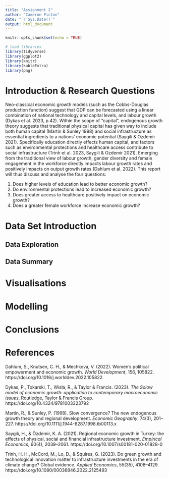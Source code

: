 ```yaml
---
title: "Assignment 2"
author: "Cameron Picton"
date: "`r Sys.Date()`"
output: html_document
---
```


```r
knitr::opts_chunk$set(echo = TRUE)
```

```r
# load libraries
library(tidyverse)
library(ggplot2)
library(knitr)
library(kableExtra)
library(png)
```

# Introduction & Research Questions
Neo-classical economic growth models (such as the Cobbs-Douglas production function) suggest that GDP can be forecasted using a linear combination of national technology and capital levels, and labour growth (Dykas et al.  2023, p.42). Within the scope of “capital”, endogenous growth theory suggests that traditional physical capital has given way to include both human capital (Martin & Sunley 1998) and social infrastructure as essential ingredients to a nations’ economic potential (Saygili & Ozdemir 2021). Specifically education directly effects human capital, and factors such as environmental protections and healthcare access contribute to social infrastructure (Trinh et al. 2023, Saygili & Ozdemir 2021). Emerging from the traditional view of labour growth, gender diversity and female engagement in the workforce directly impacts labour growth rates and positively impacts on output growth rates (Dahlum et al. 2022). This report will thus discuss and analyse the four questions:

1. Does higher levels of education lead to better economic growth?
2. Do environmental protections lead to increased economic growth?
3. Does greater access to healthcare positively impact on economic growth?
4. Does a greater female workforce increase economic growth?

# Data Set Introduction

## Data Exploration

## Data Summary

# Visualisations

# Modelling

# Conclusions

# References

Dahlum, S., Knutsen, C. H., & Mechkova, V. (2022). Women’s political empowerment and economic growth. *World Development*, 156, 105822. https://doi.org/10.1016/j.worlddev.2022.105822.

Dykas, P., Tokarski, T., Wisła, R., & Taylor & Francis. (2023). *The Solow model of economic growth: application to contemporary macroeconomic issues*. Routledge, Taylor & Francis Group. https://doi.org/10.4324/9781003323792

Martin, R., & Sunley, P. (1998). Slow convergence? The new endogenous growth theory and regional development. *Economic Geography*, 74(3), 201–227. https://doi.org/10.1111/j.1944-8287.1998.tb00113.x

Saygılı, H., & Özdemir, K. A. (2021). Regional economic growth in Turkey: the effects of physical, social and financial infrastructure investment. *Empirical Economics*, 60(4), 2039–2061. https://doi.org/10.1007/s00181-020-01828-0

Trinh, H. H., McCord, M., Lo, D., & Squires, G. (2023). Do green growth and technological innovation matter to infrastructure investments in the era of climate change? Global evidence. *Applied Economics*, 55(35), 4108–4129. https://doi.org/10.1080/00036846.2022.2125493